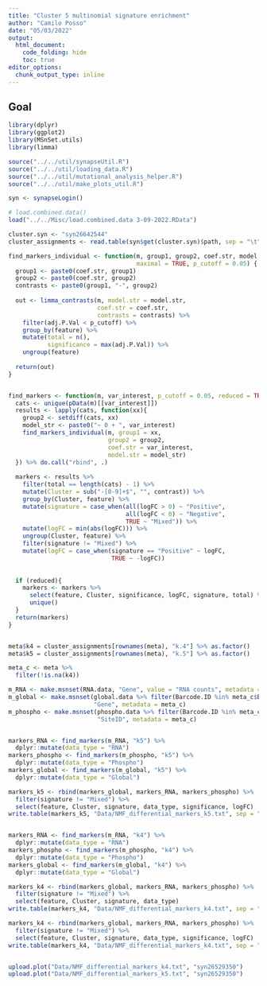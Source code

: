 ```yaml
---
title: "Cluster 5 multinomial signature enrichment"
author: "Camilo Posso"
date: "05/03/2022"
output: 
  html_document:
    code_folding: hide
    toc: true
editor_options: 
  chunk_output_type: inline
---
```


## Goal




```r
library(dplyr)
library(ggplot2)
library(MSnSet.utils)
library(limma)

source("../../util/synapseUtil.R")
source("../../util/loading_data.R")
source("../../util/mutational_analysis_helper.R")
source("../../util/make_plots_util.R")

syn <- synapseLogin()

# load.combined.data()
load("../../Misc/load.combined.data 3-09-2022.RData")

cluster.syn <- "syn26642544"
cluster_assignments <- read.table(syn$get(cluster.syn)$path, sep = "\t")

```




```r
find_markers_individual <- function(m, group1, group2, coef.str, model.str, 
                                    maximal = TRUE, p_cutoff = 0.05) {
  group1 <- paste0(coef.str, group1)
  group2 <- paste0(coef.str, group2)
  contrasts <- paste0(group1, "-", group2)
  
  out <- limma_contrasts(m, model.str = model.str,
                         coef.str = coef.str,
                         contrasts = contrasts) %>%
    filter(adj.P.Val < p_cutoff) %>%
    group_by(feature) %>%
    mutate(total = n(),
           significance = max(adj.P.Val)) %>%
    ungroup(feature)
  
  return(out)
}


find_markers <- function(m, var_interest, p_cutoff = 0.05, reduced = TRUE){
  cats <- unique(pData(m)[[var_interest]])
  results <- lapply(cats, function(xx){
    group2 <- setdiff(cats, xx)
    model_str <- paste0("~ 0 + ", var_interest)
    find_markers_individual(m, group1 = xx, 
                            group2 = group2,
                            coef.str = var_interest,
                            model.str = model_str)
  }) %>% do.call("rbind", .)
  
  markers <- results %>%
    filter(total == length(cats) - 1) %>%
    mutate(Cluster = sub("-[0-9]+$", "", contrast)) %>%
    group_by(Cluster, feature) %>%
    mutate(signature = case_when(all(logFC > 0) ~ "Positive",
                                 all(logFC < 0) ~ "Negative",
                                 TRUE ~ "Mixed")) %>%
    mutate(logFC = min(abs(logFC))) %>%
    ungroup(Cluster, feature) %>%
    filter(signature != "Mixed") %>%
    mutate(logFC = case_when(signature == "Positive" ~ logFC,
                             TRUE ~ -logFC))
   
  
  if (reduced){
    markers <- markers %>%
      select(feature, Cluster, significance, logFC, signature, total) %>%
      unique()
  }
  return(markers)
}



```



```r
meta$k4 = cluster_assignments[rownames(meta), "k.4"] %>% as.factor()
meta$k5 = cluster_assignments[rownames(meta), "k.5"] %>% as.factor()

meta_c <- meta %>%
  filter(!is.na(k4))

m_RNA <- make.msnset(RNA.data, "Gene", value = "RNA counts", metadata = meta_c)
m_global <- make.msnset(global.data %>% filter(Barcode.ID %in% meta_c$Barcode.ID), 
                        "Gene", metadata = meta_c)
m_phospho <- make.msnset(phospho.data %>% filter(Barcode.ID %in% meta_c$Barcode.ID), 
                         "SiteID", metadata = meta_c)


markers_RNA <- find_markers(m_RNA, "k5") %>%
  dplyr::mutate(data_type = "RNA")
markers_phospho <- find_markers(m_phospho, "k5") %>%
  dplyr::mutate(data_type = "Phospho")
markers_global <- find_markers(m_global, "k5") %>%
  dplyr::mutate(data_type = "Global")

markers_k5 <- rbind(markers_global, markers_RNA, markers_phospho) %>%
  filter(signature != "Mixed") %>%
  select(feature, Cluster, signature, data_type, significance, logFC)
write.table(markers_k5, "Data/NMF_differential_markers_k5.txt", sep = "\t")


markers_RNA <- find_markers(m_RNA, "k4") %>%
  dplyr::mutate(data_type = "RNA")
markers_phospho <- find_markers(m_phospho, "k4") %>%
  dplyr::mutate(data_type = "Phospho")
markers_global <- find_markers(m_global, "k4") %>%
  dplyr::mutate(data_type = "Global")

markers_k4 <- rbind(markers_global, markers_RNA, markers_phospho) %>%
  filter(signature != "Mixed") %>%
  select(feature, Cluster, signature, data_type)
write.table(markers_k4, "Data/NMF_differential_markers_k4.txt", sep = "\t")

markers_k4 <- rbind(markers_global, markers_RNA, markers_phospho) %>%
  filter(signature != "Mixed") %>%
  select(feature, Cluster, signature, data_type, significance, logFC)
write.table(markers_k4, "Data/NMF_differential_markers_k4.txt", sep = "\t")


upload.plot("Data/NMF_differential_markers_k4.txt", "syn26529350")
upload.plot("Data/NMF_differential_markers_k5.txt", "syn26529350")


```



